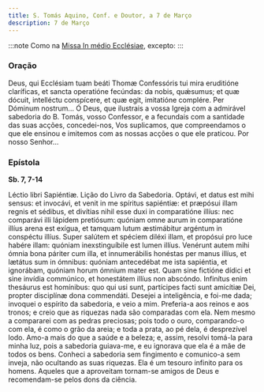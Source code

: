 ```yaml
---
title: S. Tomás Aquino, Conf. e Doutor, a 7 de Março
description: 7 de Março
---
```


:::note
Como na [Missa In médio Ecclésiae](/missal/comum/13doutores), excepto:
:::

### Oração

<div class="side-by-side not-content">
  <span>
    Deus, qui Ecclésiam tuam beáti Thomæ Confessóris tui mira eruditióne claríficas, et sancta
    operatióne fecúndas: da nobis, quǽsumus; et quæ dócuit, intelléctu conspícere, et quæ egit,
    imitatióne complére. Per Dóminum nostrum...
  </span>
  <span>
    Ó Deus, que ilustrais a vossa Igreja com a admirável sabedoria do B. Tomás, vosso Confessor, e a
    fecundais com a santidade das suas acções, concedei-nos, Vos suplicamos, que compreendamos o que
    ele ensinou e imitemos com as nossas acções o que ele praticou. Por nosso Senhor...
  </span>
</div>

### Epístola

**Sb. 7, 7-14**

<div class="side-by-side not-content">
  <span>Léctio libri Sapiéntiæ.</span>
  <span>Lição do Livro da Sabedoria.</span>
  <span>
    Optávi, et datus est mihi sensus: et invocávi, et venit in me spíritus sapiéntiæ: et præpósui
    illam regnis et sédibus, et divítias nihil esse duxi in comparatióne illíus: nec comparávi illi
    lápidem pretiósum: quóniam omne aurum in comparatióne illíus arena est exígua, et tamquam lutum
    æstimábitur argéntum in conspéctu illíus. Super salútem et spéciem diléxi illam, et propósui pro
    luce habére illam: quóniam inexstinguíbile est lumen illíus. Venérunt autem mihi ómnia bona
    páriter cum illa, et innumerábilis honéstas per manus illíus, et lætátus sum in ómnibus: quóniam
    antecedébat me ista sapiéntia, et ignorábam, quóniam horum ómnium mater est. Quam sine fictióne
    dídici et sine invídia commúnico, et honestátem illíus non abscóndo. Infinítus enim thesáurus
    est homínibus: quo qui usi sunt, partícipes facti sunt amicítiæ Dei, propter disciplínæ dona
    commendáti.
  </span>
  <span>
    Desejei a inteligência, e foi-me dada; invoquei o espírito da sabedoria, e veio a mim.
    Preferia-a aos reinos e aos tronos; e creio que as riquezas nada são comparadas com ela. Nem
    mesmo a compararei com as pedras preciosas; pois todo o ouro, comparando-o com ela, é como o
    grão da areia; e toda a prata, ao pé dela, é desprezível lodo. Amo-a mais do que a saúde e a
    beleza; e, assim, resolvi tomá-la para minha luz, pois a sabedoria guiava-me, e eu ignorava que
    ela é a mãe de todos os bens. Conheci a sabedoria sem fingimento e comunico-a sem inveja, não
    ocultando as suas riquezas. Ela é um tesouro infinito para os homens. Aqueles que a aproveitam
    tornam-se amigos de Deus e recomendam-se pelos dons da ciência.
  </span>
</div>

